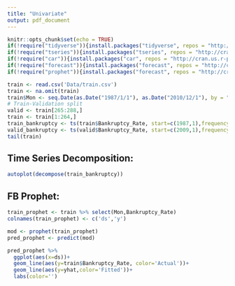 ```yaml
---
title: "Univariate"
output: pdf_document
---
```


```r
knitr::opts_chunk$set(echo = TRUE)
if(!require("tidyverse")){install.packages("tidyverse", repos = "http://cran.us.r-project.org")}
if(!require("tseries")){install.packages("tseries", repos = "http://cran.us.r-project.org")}
if(!require("car")){install.packages("car", repos = "http://cran.us.r-project.org")}
if(!require("forecast")){install.packages("forecast", repos = "http://cran.us.r-project.org")}
if(!require("prophet")){install.packages("forecast", repos = "http://cran.us.r-project.org")}
```


```r
train <- read.csv('Data/train.csv')
train <- na.omit(train)
train$Mon <- seq.Date(as.Date("1987/1/1"), as.Date("2010/12/1"), by = "month")
# Train-Validation split
valid <- train[265:288,]
train <- train[1:264,]
train_bankruptcy <- ts(train$Bankruptcy_Rate, start=c(1987,1),frequency = 12)
valid_bankruptcy <- ts(valid$Bankruptcy_Rate, start=c(2009,1),frequency = 12)
tail(train)
```

## Time Series Decomposition:

```r
autoplot(decompose(train_bankruptcy))
```

## FB Prophet:

```r
train_prophet <- train %>% select(Mon,Bankruptcy_Rate)
colnames(train_prophet) <- c('ds','y')
```

```r
mod <- prophet(train_prophet)
pred_prophet <- predict(mod)
```

```r
pred_prophet %>% 
  ggplot(aes(x=ds))+
  geom_line(aes(y=train$Bankruptcy_Rate, color='Actual'))+
  geom_line(aes(y=yhat,color='Fitted'))+
  labs(color='')
```



